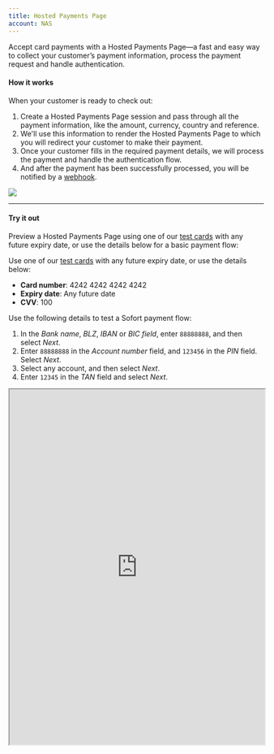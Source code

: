 ```yaml
--- 
title: Hosted Payments Page
account: NAS
---
```


Accept card payments with a Hosted Payments Page—a fast and easy way to collect your customer’s payment information, process the payment request and handle authentication. 

#### How it works

When your customer is ready to check out:

1. Create a Hosted Payments Page session and pass through all the payment information, like the amount, currency, country and reference.
2. We'll use this information to render the Hosted Payments Page to which you will redirect your customer to make their payment.
3. Once your customer fills in the required payment details, we will process the payment and handle the authentication flow.
4. And after the payment has been successfully processed, you will be notified by a [webhook](/workflows).

<img src="/docs/Integrate/Hosted Payments/Hosted+Payments+page.png" withFullscreenPreview />

---

#### Try it out

Preview a Hosted Payments Page using one of our [test cards](/testing/test-cards) with any future expiry date, or use the details below for a basic payment flow:

<tabs>
<tab title="Card">

Use one of our [test cards](/testing/test-cards) with any future expiry date, or use the details below:

- **Card number**: 4242 4242 4242 4242
- **Expiry date**: Any future date
- **CVV**: 100

</tab>

<tab title="Sofort">

Use the following details to test a Sofort payment flow:

1. In the _Bank name_, _BLZ_, _IBAN_ or _BIC field_, enter `88888888`, and then select _Next_.
2. Enter `88888888` in the _Account number_ field, and `123456` in the _PIN_ field. Select _Next_.
3. Select any account, and then select _Next_.
4. Enter `12345` in the _TAN_ field and select _Next_.

</tab>
</tabs>

<Iframe src="https://pay.sandbox.checkout.com/examples/docs-example/" height="700" width="100%" />

---

### Get started

#### Step 1: Register to use Hosted Payments Pages

To get started with our Hosted Payments Page, contact your Solutions Engineer or [integration@checkout.com](mailto:integration@checkout.com).

<TipBox variant="success">

If you haven't already, [create a free test account now](https://www.checkout.com/get-test-account). This will give you access to the [Dashboard](https://dashboard.checkout.com/login), where you'll find your `secret_key` and `public_key`, which you'll need to make requests to our API.

</TipBox>

#### Step 2: Create a Hosted Payments Page session

To get started with our Hosted Payments Page, contact your Solutions Engineer or [integration@checkout.com](mailto:integration@checkout.com).

<TipBox variant="info" title="Sessions expire">

Hosted Payments Page sessions expire after 30 minutes.

</TipBox>

To create a Hosted Payments Page on which your customers can make their payment, use the endpoint below.

#### The request

For the full specification, see our [API reference](https://api-reference.checkout.com/preview/crusoe/#operation/createAHostedPaymentsSession).

#### Endpoints

<tabs>
<tab title="Live">
<LineCodeWrapper type="post">

`https://api.checkout.com/hosted-payments`

</LineCodeWrapper>
</tab>
<tab title="Sandbox">
<LineCodeWrapper type="post">

`https://api.sandbox.checkout.com/hosted-payments`

</LineCodeWrapper>
</tab>
</tabs>

<TipBox variant="warning" title="Testing">

http://localhost/ can only be used for the URL fields during testing and will not work in production.

</TipBox>

#### Request example

```json
{
  "amount": 1000,
  "currency": "GBP",
  "reference": "ORD-123A",
  "billing": {
    "address": {
      "country": "GB"
    }
  },
  "customer": {
    "name": "Bruce Wayne",
    "email": "brucewayne@gmail.com"
  },
  "success_url": "https://example.com/payments/success",
  "failure_url": "https://example.com/payments/failure",
  "cancel_url": "https://example.com/payments/checkout"
}
```

#### Alternative payment methods

We've listed the available alternative payment methods for the Hosted Payments Page below.

Different payment methods have different required and optional fields when making a request. We've listed these below.

You can view a request example with all of these fields on our [API reference](https://api-reference.checkout.com/preview/crusoe/#operation/createAHostedPaymentsSession).

<Table>
<TableHead headers={["Payment method", "Field requirements"]}/>
<TableBody>
{/* <TableRow>
<TableCell>

KNET

</TableCell>
<TableCell>

* `billing.address.country`: `KW` for Kuwait.
* `currency` to `KWD`.

</TableCell>
</TableRow>
<TableRow>
<TableCell>

Mada

</TableCell>
<TableCell>

* `billing.address.country`: `SA` for Saudi Arabia
* `currency`: `SAR`.

</TableCell>
</TableRow>
<TableRow>
<TableCell>

PayPal

</TableCell>
<TableCell>

* `reference` is required.
* `billing.address.country` and `currency` is required and can be any [that are supported](/payments/payment-methods/wallets).

</TableCell>
</TableRow> */}
<TableRow>
<TableCell>

iDEAL

</TableCell>
<TableCell>

* `currency` should be set to `EUR`
* `billing.address.country`: `NL` for Netherlands

</TableCell>
</TableRow>
<TableRow>
<TableCell>

Sofort

</TableCell>
<TableCell>

* `currency` should be set to `EUR`
* `billing.address.country` is required and can be any [country that is supported](/payments/payment-methods/bank-transfers).

</TableCell>
</TableRow>
{/* <TableRow>
<TableCell>

Bancontact 

</TableCell>
<TableCell>

* `billing.address.country`: `BE` for Belgium.
* `currency`: `EUR`.
* `customer.name` is required.

</TableCell>
</TableRow>
<TableRow>
<TableCell>

EPS

</TableCell>
<TableCell>

* `billing.address.country`: `AT` for Austria.
* `currency`: `EUR`.

</TableCell>
</TableRow>
<TableRow>
<TableCell>

Giropay 

</TableCell>
<TableCell>

* `billing.address.country`: `DE` for Germany.
* `currency`: `EUR`.

</TableCell>
</TableRow>
<TableRow>
<TableCell>

Multibanco

</TableCell>
<TableCell>

* `billing.address.country`: `PT` for Portugal.
* `currency`: `EUR`.
* `customer.name` is required.

</TableCell>
</TableRow>
<TableRow>
<TableCell>

Przelewey24

</TableCell>
<TableCell>

* `billing.address.country`: `PL` for Poland.
* `currency`: `EUR` or `PLN`.
* `customer.name` is required.
* `customer.email` is required.

</TableCell>
</TableRow>
<TableRow>
<TableCell>

SEPA 

</TableCell>
<TableCell>

* `currency` should be set to `EUR`
* `billing.address.country` is required and can be any [country that is supported](/payments/payment-methods/direct-debit).

</TableCell>
</TableRow> */}
{/* <TableRow>
<TableCell>

Fawry

</TableCell>
<TableCell>

* `billing.address.country`: `EG` for Egypt.
* `currency`: `EGP`.
* `customer.email` is required.
* `billing.phone.number` is required.
* `products` is required.

</TableCell>
</TableRow> */}
</TableBody>
</Table>

#### Response example

The response will include the `redirect` link to which you should redirect your customer to finalize the payment.

```json
{
  "reference": "ORD-123A",
  "_links": {
    "redirect": {
      "href": "https://pay.sandbox.checkout.com/page/xGQBg0AXl3cM"
    }
  }
}
```

---

#### Step 3: Redirect your customer

Redirect the customer to the `_links.redirect` URL you received in the response above, using either a server-side or client-side call.

<tabs>
<tab title="Server-side redirect">

```json
res.redirect(hostedPaymentsResponse._links.redirect.href);
```

</tab>
<tab title="Client-side redirect">

```json
window.location.href(hostedPaymentsResponse._links.redirect.href);
```

</tab>
</tabs>

#### Step 4: Confirm the payment status

When your customer completes the payment, they will be redirected to the `success_url`. The `session ID` or `payment ID` is provided in the query parameter included in the redirect URL. It should look something either of the links below:

- `http://example.com/success?cko-session-id=sid_ubfj2q76miwundwlk72vxt2i7`
- `http://example.com/success?cko-payment-id=pay_mbabizu24mvu3mela5njyhpit4`

You can set up [webhooks](/workflows) to be notified when the payment has been approved to continue the sales fulfilment flow.

---

### Next steps

- Learn how to [refund](/payments/manage-payments/refund-a-payment) a payment, [and more](/payments/manage-payments).
- [Set up webhooks](workflows) to be notified about the status of payments.
